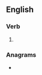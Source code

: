 ==English==

===Verb===
{{head|en|verb form}}

# {{en-third-person singular of|elate}}

===Anagrams===
* {{anagrams|en|a=aeelst|steale|stelae|stelæ|teasel|teasle}}